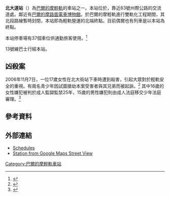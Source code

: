 {{Infobox station
| style         = MTA Maryland Light Rail
| name          = 北大道<br />{{lang|en|North Avenue}}
| type          = [[巴爾的摩輕軌|巴爾的摩輕軌]]車站 
| image         = North Avenue Baltimore Light Rail station.jpg
| image_caption = 2010年北大道站
| address       = {{link-en|北大道 (巴爾的摩)|North Avenue (Baltimore)|西北大道}}325號
| borough       = [[馬里蘭州|馬里蘭州]][[巴爾的摩|巴爾的摩]]
| country       = [[美國|美國]]
| coordinates   = {{coord|39|18|40.53|N|76|37|17.27|W|type:railwaystation_region:US-MD|display=inline,title}}
| line          = [[巴爾的摩輕軌|巴爾的摩輕軌]]
| other         = {{bus icon}} {{link-en|MTA馬里蘭13號線|Route 13 (MTA Maryland)|13}}
| platform      = 2個[[島式月台|島式月台]]
| tracks        = 3條
| parking       = 37個免費停車位
| bicycle       = 是
| passengers    =
| pass_year     =
| pass_percent  =
| pass_system   =
| opened        =
| rebuilt       =
| ADA           = 是
| code          =
| owned         = {{link-en|馬里蘭交通管理局|Maryland Transit Administration}}
| zone          =
| services      =
{{s-rail|title=巴爾的摩輕軌}}
{{S-inop|[[巴爾的摩大學／皇家山站|巴爾的摩大學／皇家山站]]}}
{{s-line|巴爾的摩華盛頓國際機場線||#00B8E6}}
{{S-inop|[[伍德貝利站|伍德貝利站]]}}
{{new system|}}
{{S-inop|[[巴爾的摩大學／皇家山站|巴爾的摩大學／皇家山站]]}}
{{s-line|格蘭伯尼線||#FFFF00}}
{{S-inop|[[伍德貝利站|伍德貝利站]]}}
}}
'''北大道站'''（{{lang-en|North Avenue station}}）為[[巴爾的摩輕軌|巴爾的摩輕軌]]的車站之一。本站位於{{link-en|北大道 (巴爾的摩)|North Avenue (Baltimore)|北大道}}，靠近83號州際公路的交流道處。鄰近有[[巴爾的摩路面電車博物館|巴爾的摩路面電車博物館]]。於巴爾的摩輕軌進行雙軌化工程期間，其北段路線暫時封閉，本站即為輕軌營運的北端終點。目前偶爾也有列車是以本站為終點。

本站停車場有37個車位供通勤旅客使用。<ref>{{cite web |url=http://mtamaryland.com/services/lightrail/parking/ |title=Light Rail Parking |publisher=Maryland Transit Administration |date=December 2005 |accessdate=2008-05-30 |deadurl=yes |archiveurl=https://web.archive.org/web/20090418042456/http://www.mtamaryland.com/services/lightrail/parking |archivedate=2009-04-18 }}</ref> 

13號線巴士行經本站。

==凶殺案==
2006年11月7日，一位17歲女性在北大街站下車時遭到殺害，引起大眾對於輕軌安全的重視。有兩名青少年因試圖搶劫本案受害者與其兄弟而被起訴。<ref>{{cite news|url=http://wjz.com/topstories/LIght.Rail.murder.2.424289.html|title=Two Teens Charged With Killing Another Teen|publisher=WJZ|author=Jackson, Kai|date=2006-11-21|accessdate=2009-05-24}}{{dead link|date=2017年11月 |bot=InternetArchiveBot |fix-attempted=yes }}</ref> 其中16歲的女性嫌犯被判於成人監獄監禁25年，15歲的男性嫌犯則由成人法庭移交少年法庭審理。<ref>{{cite news |url=http://www.baltimoresun.com/news/local/baltimore_city/bal-md.ci.mcain08may08,0,7670325.story |title=Dispensing justice in light rail case |work=Baltimore Sun |author=Harris, Melissa |date=2008-05-08 |accessdate=2008-05-30 |deadurl=yes |archiveurl=https://web.archive.org/web/20080511211831/http://www.baltimoresun.com/news/local/baltimore_city/bal-md.ci.mcain08may08%2C0%2C7670325.story |archivedate=2008-05-11 }}</ref>

==參考資料==
{{reflist}}

==外部連結==
*[https://web.archive.org/web/20080702112220/http://mtamaryland.com/services/lightrail/schedule/ Schedules]
*[http://maps.google.com/maps?hl=en&ie=UTF8&ll=39.311897,-76.62304&spn=0.004134,0.013701&z=17&layer=c&cbll=39.31218,-76.623121&panoid=jJXTqp8_nT0bIL26YghVMg&cbp=12,95.82,,0,7.82 Station from Google Maps Street View]

{{巴爾的摩輕軌}}

[[Category:巴爾的摩輕軌車站|Category:巴爾的摩輕軌車站]]